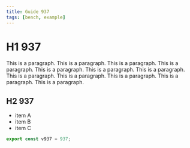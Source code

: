 ```yaml
---
title: Guide 937
tags: [bench, example]
---
```


# H1 937

This is a paragraph. This is a paragraph. This is a paragraph. This is a paragraph. This is a paragraph. This is a paragraph. This is a paragraph. This is a paragraph. This is a paragraph. This is a paragraph. This is a paragraph. This is a paragraph. 

## H2 937

- item A
- item B
- item C

```ts
export const v937 = 937;
```